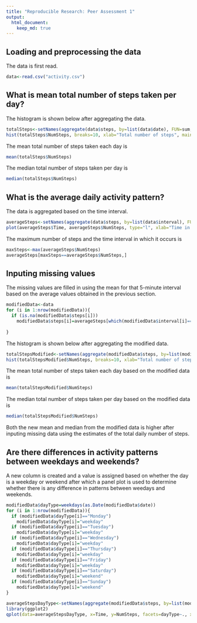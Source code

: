 ```yaml
---
title: "Reproducible Research: Peer Assessment 1"
output: 
  html_document:
    keep_md: true
---
```



## Loading and preprocessing the data
The data is first read.
```r
data<-read.csv("activity.csv")
```

## What is mean total number of steps taken per day?
The histogram is shown below after aggregating the data.
```r
totalSteps<-setNames(aggregate(data$steps, by=list(data$date), FUN=sum, na.rm=TRUE),c("Day","NumSteps"))
hist(totalSteps$NumSteps, breaks=10, xlab="Total number of steps", main="Histogram of the total number of steps")
```

The mean total number of steps taken each day is
```r
mean(totalSteps$NumSteps)
```

The median total number of steps taken per day is
```r
median(totalSteps$NumSteps)
```

## What is the average daily activity pattern?
The data is aggregated based on the time interval.
```r
averageSteps<-setNames(aggregate(data$steps, by=list(data$interval), FUN=mean, na.rm=TRUE),c("Time","NumSteps"))
plot(averageSteps$Time, averageSteps$NumSteps, type="l", xlab="Time in minutes using 5-min intervals", ylab="Average number of steps")
```

The maximum number of steps and the time interval in which it occurs is
```r
maxSteps<-max(averageSteps$NumSteps)
averageSteps[maxSteps==averageSteps$NumSteps,]
```
## Inputing missing values
The missing values are filled in using the mean for that 5-minute interval based on the average values obtained in the previous section.
```r
modifiedData<-data
for (i in 1:nrow(modifiedData)){
  if (is.na(modifiedData$steps[i]))
    modifiedData$steps[i]=averageSteps[which(modifiedData$interval[i]==averageSteps$Time),]$NumSteps
  
}
```

The histogram is shown below after aggregating the modified data.
```r
totalStepsModified<-setNames(aggregate(modifiedData$steps, by=list(modifiedData$date), FUN=sum, na.rm=TRUE),c("Day","NumSteps"))
hist(totalStepsModified$NumSteps, breaks=10, xlab="Total number of steps", main="Histogram of the total number of steps based on modified data")
```

The mean total number of steps taken each day based on the modified data is
```r
mean(totalStepsModified$NumSteps)
```

The median total number of steps taken per day based on the modified data is
```r
median(totalStepsModified$NumSteps)
```
Both the new mean and median from the modified data is higher after inputing missing data using the estimates of the total daily number of steps.

## Are there differences in activity patterns between weekdays and weekends?
A new column is created and a value is assigned based on whether the day is a weekday or weekend after which a panel plot is used to determine whether there is any difference in patterns between weedays and weekends.
```r
modifiedData$dayType=weekdays(as.Date(modifiedData$date))
for (i in 1:nrow(modifiedData)){
  if (modifiedData$dayType[i]=="Monday")
    modifiedData$dayType[i]="weekday"
  if (modifiedData$dayType[i]=="Tuesday")
    modifiedData$dayType[i]="weekday"
  if (modifiedData$dayType[i]=="Wednesday")
    modifiedData$dayType[i]="weekday"
  if (modifiedData$dayType[i]=="Thursday")
    modifiedData$dayType[i]="weekday"
  if (modifiedData$dayType[i]=="Friday")
    modifiedData$dayType[i]="weekday"
  if (modifiedData$dayType[i]=="Saturday")
    modifiedData$dayType[i]="weekend"
  if (modifiedData$dayType[i]=="Sunday")
    modifiedData$dayType[i]="weekend"
}

averageStepsDayType<-setNames(aggregate(modifiedData$steps, by=list(modifiedData$interval,modifiedData$dayType), FUN=mean),c("Time","dayType","NumSteps"))
library(ggplot2)
qplot(data=averageStepsDayType, x=Time, y=NumSteps, facets=dayType~., xlim=c(0,2400), geom="line", xlab="Time in minutes using 5-min intervals", ylab="Average number of steps", main="Comparison between weekdays and weekends")

```